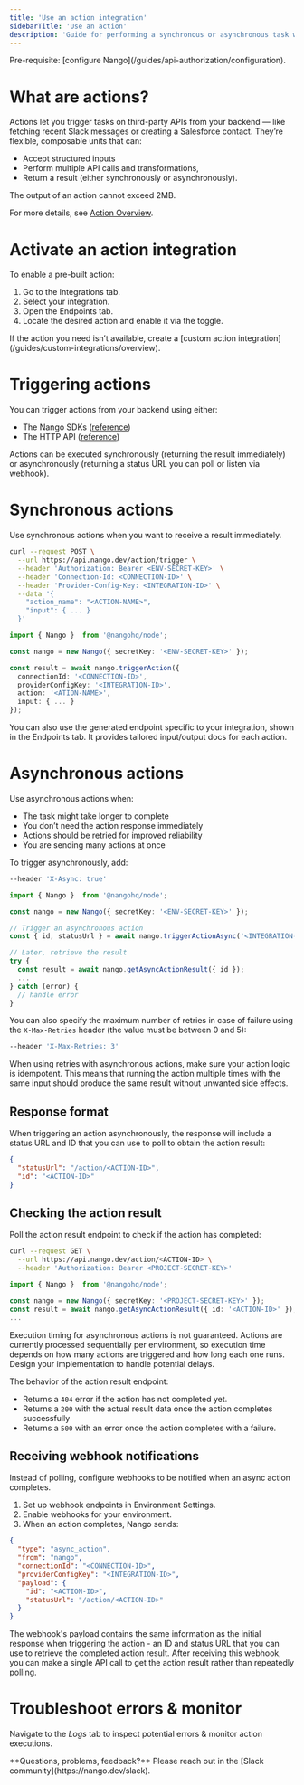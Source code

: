 ```yaml
---
title: 'Use an action integration'
sidebarTitle: 'Use an action'
description: 'Guide for performing a synchronous or asynchronous task with an external API using Nango action integrations.'
---
```


<Info>
Pre-requisite: [configure Nango](/guides/api-authorization/configuration).
</Info>

# What are actions?

Actions let you trigger tasks on third-party APIs from your backend — like fetching recent Slack messages or creating a Salesforce contact. They’re flexible, composable units that can:
- Accept structured inputs
- Perform multiple API calls and transformations,
- Return a result (either synchronously or asynchronously).

<Warning>
The output of an action cannot exceed 2MB.
</Warning>

For more details, see [Action Overview](/guides/actions/overview).

# Activate an action integration

To enable a pre-built action:
1. Go to the Integrations tab.
2. Select your integration.
3. Open the Endpoints tab.
4. Locate the desired action and enable it via the toggle.

<Tip>
If the action you need isn’t available, create a [custom action integration](/guides/custom-integrations/overview).
</Tip>

# Triggering actions

You can trigger actions from your backend using either:
- The Nango SDKs ([reference](/reference/sdks/node#trigger-an-action))
- The HTTP API ([reference](/reference/api/action/trigger))

<Tip>
Actions can be executed synchronously (returning the result immediately) or asynchronously (returning a status URL you can poll or listen via webhook).
</Tip>

# Synchronous actions

Use synchronous actions when you want to receive a result immediately.

<Tabs>

<Tab title="cURL (standard endpoint)">

```bash
curl --request POST \
  --url https://api.nango.dev/action/trigger \
  --header 'Authorization: Bearer <ENV-SECRET-KEY>' \
  --header 'Connection-Id: <CONNECTION-ID>' \
  --header 'Provider-Config-Key: <INTEGRATION-ID>' \
  --data '{
    "action_name": "<ACTION-NAME>",
    "input": { ... }
  }'
```
</Tab>

<Tab title="Node SDK">

```ts
import { Nango }  from '@nangohq/node';

const nango = new Nango({ secretKey: '<ENV-SECRET-KEY>' });

const result = await nango.triggerAction({
  connectionId: '<CONNECTION-ID>',
  providerConfigKey: '<INTEGRATION-ID>',
  action: '<ATION-NAME>',
  input: { ... }
});
```
</Tab>

</Tabs>

<Tip>
 You can also use the generated endpoint specific to your integration, shown in the Endpoints tab. It provides tailored input/output docs for each action.
</Tip>

# Asynchronous actions

Use asynchronous actions when:
- The task might take longer to complete
- You don’t need the action response immediately
- Actions should be retried for improved reliability
- You are sending many actions at once

To trigger asynchronously, add:

<Tabs>

<Tab title="cURL (standard endpoint)">

```bash
--header 'X-Async: true'
```
</Tab>

<Tab title="Node SDK">

```ts
import { Nango }  from '@nangohq/node';

const nango = new Nango({ secretKey: '<ENV-SECRET-KEY>' });

// Trigger an asynchronous action
const { id, statusUrl } = await nango.triggerActionAsync('<INTEGRATION-ID>', '<CONNECTION-ID>', '<ACTION-NAME>', jsonInput);

// Later, retrieve the result
try {
  const result = await nango.getAsyncActionResult({ id });
  ...
} catch (error) {
  // handle error
}
```
</Tab>

</Tabs>

You can also specify the maximum number of retries in case of failure using the `X-Max-Retries` header (the value must be between 0 and 5):

```bash
--header 'X-Max-Retries: 3'
```

<Warning>
When using retries with asynchronous actions, make sure your action logic is idempotent. This means that running the action multiple times with the same input should produce the same result without unwanted side effects.
</Warning>

## Response format

When triggering an action asynchronously, the response will include a status URL and ID that you can use to poll to obtain the action result:

```json
{
  "statusUrl": "/action/<ACTION-ID>",
  "id": "<ACTION-ID>"
}
```

## Checking the action result

Poll the action result endpoint to check if the action has completed:

<Tabs>

<Tab title="cURL">

```bash
curl --request GET \
  --url https://api.nango.dev/action/<ACTION-ID> \
  --header 'Authorization: Bearer <PROJECT-SECRET-KEY>'
```
</Tab>

<Tab title="Node SDK">

```ts
import { Nango }  from '@nangohq/node';

const nango = new Nango({ secretKey: '<PROJECT-SECRET-KEY>' });
const result = await nango.getAsyncActionResult({ id: '<ACTION-ID>' });
...
```
</Tab>

</Tabs>

<Note>
Execution timing for asynchronous actions is not guaranteed. Actions are currently processed sequentially per environment, so execution time depends on how many actions are triggered and how long each one runs. Design your implementation to handle potential delays.
</Note>

The behavior of the action result endpoint:

- Returns a `404` error if the action has not completed yet.
- Returns a `200` with the actual result data once the action completes successfully
- Returns a `500` with an error once the action completes with a failure.

## Receiving webhook notifications

Instead of polling, configure webhooks to be notified when an async action completes.
1. Set up webhook endpoints in Environment Settings.
2. Enable webhooks for your environment.
3. When an action completes, Nango sends:

```json
{
  "type": "async_action",
  "from": "nango",
  "connectionId": "<CONNECTION-ID>",
  "providerConfigKey": "<INTEGRATION-ID>",
  "payload": {
    "id": "<ACTION-ID>",
    "statusUrl": "/action/<ACTION-ID>"
  }
}
```

The webhook's payload contains the same information as the initial response when triggering the action - an ID and status URL that you can use to retrieve the completed action result. After receiving this webhook, you can make a single API call to get the action result rather than repeatedly polling.

# Troubleshoot errors & monitor

Navigate to the _Logs_ tab to inspect potential errors & monitor action executions.

<Tip>
**Questions, problems, feedback?** Please reach out in the [Slack community](https://nango.dev/slack).
</Tip>
